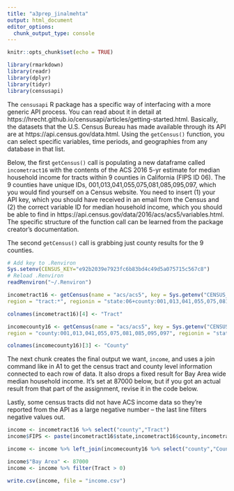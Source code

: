 ```yaml
---
title: "a3prep_jinalmehta"
output: html_document
editor_options: 
  chunk_output_type: console
---
```


```r
knitr::opts_chunk$set(echo = TRUE)
```

```r
library(rmarkdown)
library(readr)
library(dplyr)
library(tidyr)
library(censusapi)
```

The `censusapi` R package has a specific way of interfacing with a more generic API process. You can read about it in detail at https://hrecht.github.io/censusapi/articles/getting-started.html. Basically, the datasets that the U.S. Census Bureau has made available through its API are at https://api.census.gov/data.html. Using the `getCensus()` function, you can select specific variables, time periods, and geographies from any database in that list. 

Below, the first `getCensus()` call is populating a new dataframe called `incometract16` with the contents of the ACS 2016 5-yr estimate for median household income for tracts within 9 counties in California (FIPS ID 06). The 9 counties have unique IDs, 001,013,041,055,075,081,085,095,097, which you would find yourself on a Census website. You need to insert (1) your API key, which you should have received in an email from the Census and (2) the correct variable ID for median household income, which you should be able to find in https://api.census.gov/data/2016/acs/acs5/variables.html. The specific structure of the function call can be learned from the package creator's documentation.

The second `getCensus()` call is grabbing just county results for the 9 counties.

```r
# Add key to .Renviron
Sys.setenv(CENSUS_KEY="e92b2039e7923fc6b83bd4c49d5a075715c567c8")
# Reload .Renviron
readRenviron("~/.Renviron")

incometract16 <- getCensus(name = "acs/acs5", key = Sys.getenv("CENSUS_KEY"), vintage = "2016", vars = "B19013_001E",
region = "tract:*", regionin = "state:06+county:001,013,041,055,075,081,085,095,097")

colnames(incometract16)[4] <- "Tract"

incomecounty16 <- getCensus(name = "acs/acs5", key = Sys.getenv("CENSUS_KEY"), vintage = "2016", vars = "B19013_001E",
region = "county:001,013,041,055,075,081,085,095,097", regionin = "state:06")

colnames(incomecounty16)[3] <- "County"
```

The next chunk creates the final output we want, `income`, and uses a join command like in A1 to get the census tract and county level information connected to each row of data. It also drops a fixed result for Bay Area wide median household income. It's set at 87000 below, but if you got an actual result from that part of the assignment, revise it in the code below.

Lastly, some census tracts did not have ACS income data so they're reported from the API as a large negative number -- the last line filters negative values out.

```r
income <- incometract16 %>% select("county","Tract")
income$FIPS <- paste(incometract16$state,incometract16$county,incometract16$tract,sep="")

income <- income %>% left_join(incomecounty16 %>% select("county","County"), by = c("county" = "county"))

income$"Bay Area" <- 87000
income <- income %>% filter(Tract > 0)
```

```r
write.csv(income, file = "income.csv")
```
